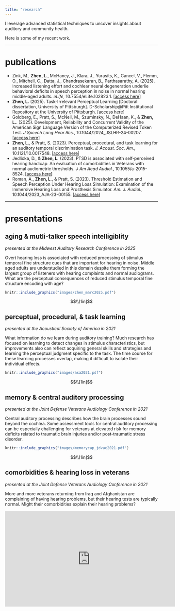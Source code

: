 ```yaml
---
title: "research"
---
```

I leverage advanced statistical techniques to uncover insights about auditory and community health.

Here is some of my recent work.

---

# publications
- Zink, M., **Zhen, L.**, McHaney, J., Klara, J., Yurasits, K., Cancel, V., Flemm, O., Mitchell, C., Datta, J., Chandrasekaran, B., Parthasarathy, A. (2025). Increased listening effort and cochlear neural degeneration underlie behavioral deficits in speech perception in noise in normal hearing middle-aged adults. *eLife*, 10.7554/eLife.102823.1. [[access here](https://elifesciences.org/articles/102823)]
- **Zhen, L.** (2025). Task-Irrelevant Perceptual Learning [Doctoral dissertation, University of Pittsburgh]. D-Scholarship\@Pitt Institutional Repository at the University of Pittsburgh. [[access here](https://d-scholarship.pitt.edu/47112/)]
- Goldberg, E., Pratt, S., McNeil, M., Szuminsky, N., DeHaan, K., & **Zhen, L.**. (2025). Development, Reliability and Concurrent Validity of the American Sign Language Version of the Computerized Revised Token Test. *J Speech Lang Hear Res.*, 10.1044/2024_JSLHR-24-00207. [[access here](https://pubmed.ncbi.nlm.nih.gov/39853161/)]
- **Zhen, L.**, & Pratt, S. (2023). Perceptual, procedural, and task learning for an auditory temporal discrimination task. *J. Acoust. Soc. Am.*, 10.1121/10.0017548. [[access here](https://asa.scitation.org/doi/10.1121/10.0017548)]
- Jedlicka, D., & **Zhen, L.** (2023). PTSD is associated with self-perceived hearing handicap: An evaluation of comorbidities in Veterans with normal audiometric thresholds. *J Am Acad Audiol.*, 10.1055/a-2015-8524. [[access here](https://pubmed.ncbi.nlm.nih.gov/36657469/)]
- Roman, A., **Zhen, L.**, & Pratt, S. (2023). Threshold Estimation and Speech Perception Under Hearing Loss Simulation: Examination of the Immersive Hearing Loss and Prosthesis Simulator. *Am. J. Audiol.*, 10.1044/2023_AJA-23-00155. [[access here](https://pubmed.ncbi.nlm.nih.gov/37956704/)]

---

# presentations


## aging & mutli-talker speech intelligiblity
*presented at the Midwest Auditory Research Conference in 2025*

Overt hearing loss is associated with reduced processing of stimulus temporal fine structure cues that are important for hearing in noise. Middle aged adults are understudied in this domain despite them forming the largest group of listeners with hearing complaints and normal audiograms. What are the perceptual consequences of reduced stimulus temporal fine structure encoding with age?

```r
knitr::include_graphics("images/zhen_marc2025.pdf")
```

$$\\[1in]$$


## perceptual, procedural, & task learning
*presented at the Acoustical Society of America in 2021*

What information do we learn during auditory training? Much research has focused on learning to detect changes in stimulus characteristics, but improvements also can reflect acquiring general skills and strategies and learning the perceptual judgment specific to the task. The time course for these learning processes overlap, making it difficult to isolate their individual effects.

```r
knitr::include_graphics("images/asa2021.pdf")
```

$$\\[1in]$$

## memory & central auditory processing
*presented at the Joint Defense Veterans Audiology Conference in 2021*

Central auditory processing describes how the brain processes sound beyond the cochlea. Some assessment tools for central auditory processing can be especially challenging for veterans at elevated risk for memory deficits related to traumatic brain injuries and/or post-traumatic stress disorder.

```r
knitr::include_graphics("images/memorycap_jdvac2021.pdf")
```

$$\\[1in]$$

## comorbidities & hearing loss in veterans
*presented at the Joint Defense Veterans Audiology Conference in 2021*

More and more veterans returning from Iraq and Afghanistan are complaining of having hearing problems, but their hearing tests are typically normal. Might their comorbidities explain their hearing problems?

<iframe width="560" height="315" src="https://www.youtube.com/embed/JgREjfMw7Uw" title="YouTube video player" frameborder="0" allow="accelerometer; autoplay; clipboard-write; encrypted-media; gyroscope; picture-in-picture" allowfullscreen></iframe>
